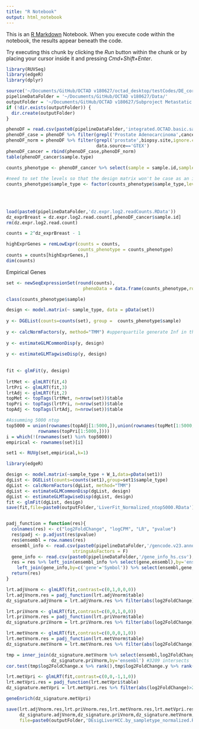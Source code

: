 ```yaml
---
title: "R Notebook"
output: html_notebook
---
```


This is an [R Markdown](http://rmarkdown.rstudio.com) Notebook. When you execute code within the notebook, the results appear beneath the code. 

Try executing this chunk by clicking the *Run* button within the chunk or by placing your cursor inside it and pressing *Cmd+Shift+Enter*. 

```r
library(RUVSeq)
library(edgeR)
library(dplyr)

source('~/Documents/GitHub/OCTAD v180627/octad_desktop/testCodes/DE_core_functions_v2.R')
pipelineDataFolder = '~/Documents/GitHub/OCTAD v180627/Data/'
outputFolder = '~/Documents/GitHub/OCTAD v180627/Subproject Metastatic Cancer/Prostate Adenocarcinoma/'
if (!dir.exists(outputFolder)) {
  dir.create(outputFolder)
}

phenoDF = read.csv(paste0(pipelineDataFolder,'integrated.OCTAD.basic.sample.meta.csv'),stringsAsFactors = F)
phenoDF_case = phenoDF %>% filter(grepl('Prostate Adenocarcinoma',cancer,ignore.case = T))
phenoDF_norm = phenoDF %>% filter(grepl('prostate',biopsy.site,ignore.case = T),
                                  data.source=='GTEX')
phenoDF_cancer = rbind(phenoDF_case,phenoDF_norm)
table(phenoDF_cancer$sample.type)
```

```r
counts_phenotype <- phenoDF_cancer %>% select(sample = sample.id,sample_type = sample.type)
  
#need to set the levels so that the design matrix won't be case as an intercept
counts_phenotype$sample_type <- factor(counts_phenotype$sample_type,levels=c('normal',
                                                                             'adjacent',
                                                                             'primary',
                                                                             'metastatic'))

```

```r
load(paste0(pipelineDataFolder,'dz.expr.log2.readCounts.RData'))
dz_exprBreast = dz.expr.log2.read.count[,phenoDF_cancer$sample.id]
rm(dz.expr.log2.read.count)

counts = 2^dz_exprBreast - 1

highExprGenes = remLowExpr(counts = counts,
                           counts_phenotype = counts_phenotype)
counts = counts[highExprGenes,]
dim(counts)

```
Empirical Genes
```r
set <- newSeqExpressionSet(round(counts),
                             phenoData = data.frame(counts_phenotype,row.names= counts_phenotype$sample))

class(counts_phenotype$sample)

design <- model.matrix(~ sample_type, data = pData(set))
  
y <- DGEList(counts=counts(set), group =  counts_phenotype$sample)
  
y <- calcNormFactors(y, method="TMM") #upperquartile generate Inf in the LGG case
  
y <- estimateGLMCommonDisp(y, design)
  
y <- estimateGLMTagwiseDisp(y, design)
  
  
fit <- glmFit(y, design)
  
lrtMet <- glmLRT(fit,4)
lrtPri <- glmLRT(fit,3)
lrtAdj <- glmLRT(fit,2)
topMet <- topTags(lrtMet, n=nrow(set))$table
topPri <- topTags(lrtPri, n=nrow(set))$table
topAdj <- topTags(lrtAdj, n=nrow(set))$table

#Assumming 5000 ntop
top5000 = union(rownames(topAdj[1:5000,]),union(rownames(topMet[1:5000,]),
            rownames(topPri[1:5000,])))
i = which(!(rownames(set) %in% top5000))
empirical <- rownames(set)[i]
```

```r
set1 <- RUVg(set,empirical,k=1)
```

```r
library(edgeR)
```

```r
design <- model.matrix(~sample_type + W_1,data=pData(set1))
dgList <- DGEList(counts=counts(set1),group=set1$sample_type)
dgList <- calcNormFactors(dgList, method="TMM")
dgList <- estimateGLMCommonDisp(dgList, design)
dgList <- estimateGLMTagwiseDisp(dgList, design)
fit <- glmFit(dgList, design)
save(fit,file=paste0(outputFolder,'LiverFit_Normalized_ntop5000.RData'))


padj_function = function(res){
  colnames(res) <- c("log2FoldChange", "logCPM", "LR", "pvalue")
  res$padj <- p.adjust(res$pvalue)
  res$ensembl = row.names(res)
  ensembl_info <- read.csv(paste0(pipelineDataFolder,'/gencode.v23.annotation.gene.probeMap.csv'),
                         stringsAsFactors = F)
  gene_info <- read.csv(paste0(pipelineDataFolder,'/gene_info_hs.csv'),stringsAsFactors = F)
  res = res %>% left_join(ensembl_info %>% select(gene,ensembl),by='ensembl') %>% 
    left_join(gene_info,by=c('gene'='Symbol')) %>% select(ensembl,gene,everything())
  return(res)
}

lrt.adjVnorm <- glmLRT(fit,contrast=c(0,1,0,0,0)) 
lrt.adjVnorm.res = padj_function(lrt.adjVnorm$table)
dz_signature.adjVnorm = lrt.adjVnorm.res %>% filter(abs(log2FoldChange)>2,padj<0.001)

lrt.priVnorm <- glmLRT(fit,contrast=c(0,0,1,0,0)) 
lrt.priVnorm.res = padj_function(lrt.priVnorm$table)
dz_signature.priVnorm = lrt.priVnorm.res %>% filter(abs(log2FoldChange)>2,padj<0.001)

lrt.metVnorm <- glmLRT(fit,contrast=c(0,0,0,1,0)) 
lrt.metVnorm.res = padj_function(lrt.metVnorm$table)
dz_signature.metVnorm = lrt.metVnorm.res %>% filter(abs(log2FoldChange)>2,padj<0.001)

tmp = inner_join(dz_signature.metVnorm %>% select(ensembl,log2FoldChange),
                 dz_signature.priVnorm,by='ensembl') #3209 intersects
cor.test(tmp$log2FoldChange.x %>% rank(),tmp$log2FoldChange.y %>% rank()) 

lrt.metVpri <- glmLRT(fit,contrast=c(0,0,-1,1,0)) 
lrt.metVpri.res = padj_function(lrt.metVpri$table)
dz_signature.metVpri = lrt.metVpri.res %>% filter(abs(log2FoldChange)>2,padj<0.001)

geneEnrich(dz_signature.metVpri)

save(lrt.adjVnorm.res,lrt.priVnorm.res,lrt.metVnorm.res,lrt.metVpri.res,
     dz_signature.adjVnorm,dz_signature.priVnorm,dz_signature.metVnorm,dz_signature.metVpri,
     file=paste0(outputFolder,'DEsigLiverHCC.by_sampletype_normalized.RData'))
```
